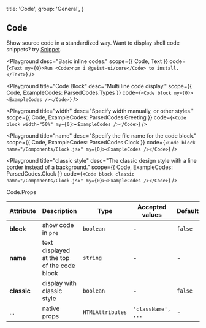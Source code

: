 
  title: 'Code',
  group: 'General',
}

## Code

Show source code in a standardized way. Want to display shell code snippets? try [Snippet](/en-us/components/snippet).

<Playground
  desc="Basic inline codes."
  scope={{ Code, Text }}
  code={`
<Text my={0}>Run <Code>npm i @geist-ui/core</Code> to install.</Text>
`}
/>

<Playground
  title="Code Block"
  desc="Multi line code display."
  scope={{ Code, ExampleCodes: ParsedCodes.Types }}
  code={`
<Code block my={0}><ExampleCodes /></Code>
`}
/>

<Playground
  title="width"
  desc="Specify width manually, or other styles."
  scope={{ Code, ExampleCodes: ParsedCodes.Greeting }}
  code={`
<Code block width="50%" my={0}><ExampleCodes /></Code>
`}
/>

<Playground
  title="name"
  desc="Specify the file name for the code block."
  scope={{ Code, ExampleCodes: ParsedCodes.Clock }}
  code={`
<Code block name="/Components/Clock.jsx" my={0}><ExampleCodes /></Code>
`}
/>

<Playground
  title="classic style"
  desc="The classic design style with a line border instead of a background."
  scope={{ Code, ExampleCodes: ParsedCodes.Clock }}
  code={`
<Code block classic name="/Components/Clock.jsx" my={0}><ExampleCodes /></Code>
`}
/>

<Attributes edit="/pages/en-us/components/code.mdx">
<Attributes.Title>Code.Props</Attributes.Title>

| Attribute   | Description                                 | Type             | Accepted values    | Default |
| ----------- | ------------------------------------------- | ---------------- | ------------------ | ------- |
| **block**   | show code in `pre`                          | `boolean`        | -                  | `false` |
| **name**    | text displayed at the top of the code block | `string`         | -                  | -       |
| **classic** | display with classic style                  | `boolean`        | -                  | `false` |
| ...         | native props                                | `HTMLAttributes` | `'className', ...` | -       |

</Attributes>

